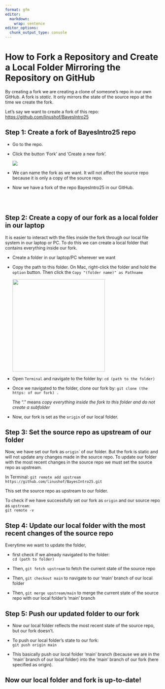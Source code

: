 ```yaml
---
format: gfm
editor:
  markdown: 
    wrap: sentence
editor_options:
  chunk_output_type: console
---
```


# How to Fork a Repository and Create a Local Folder Mirroring the Repository on GitHub

By creating a fork we are creating a clone of someone's repo in our own GitHub.
A fork is *static*.
It only mirrors the state of the source repo at the time we create the fork.

Let's say we want to create a fork of this repo: <https://github.com/linushof/BayesIntro25>

## Step 1: Create a fork of BayesIntro25 repo

-   Go to the repo.

-   Click the button 'Fork' and 'Create a new fork'.

    ![](./Material/ForkButton.png){fig-align="center"}

-   We can name the fork as we want.
    It will not affect the source repo because it is only a copy of the source repo.

-   Now we have a fork of the repo BayesIntro25 in our GitHub.

    <br/><br/>

## Step 2: Create a copy of our fork as a local folder in our laptop

It is easier to interact with the files inside the fork through our local file system in our laptop or PC.
To do this we can create a local folder that contains everything inside our fork.

-   Create a folder in our laptop/PC wherever we want

-   Copy the path to this folder.
    On Mac, right-click the folder and hold the `option` button.
    Then click the `Copy "(folder name)" as Pathname`

    ![](./Material/CopyPath.png){fig-align="center" width="300"}

<!-- -->

-   Open `Terminal` and navigate to the folder by: `cd (path to the folder)`

-   Once we navigated to the folder, clone our fork by: `git clone (the https: of our fork) .`

    The "." means *copy everything inside the fork to this folder and do not create a subfolder*

-   Now, our fork is set as the `origin` of our local folder.

## Step 3: Set the source repo as upstream of our folder

Now, we have set our fork as `origin`\` of our folder.
But the fork is static and will not update any changes made in the source repo.
To update our folder with the most recent changes in the source repo we must set the source repo as upstream.

In Terminal: `git remote add upstream https://github.com/linushof/BayesIntro25.git`

This set the source repo as upstream to our folder.

To check if we have successfully set our fork as `origin` and our source repo as `upstream`: <br> `git remote -v`

## Step 4: Update our local folder with the most recent changes of the source repo

Everytime we want to update the folder,

-   first check if we already navigated to the folder:<br>`cd (path to folder)`

-   Then, `git fetch upstream` to fetch the current state of the source repo

-   Then, `git checkout main` to navigate to our 'main' branch of our local folder

<!-- -->

-   Then, `git merge upstream/main` to merge the current state of the source repo with our local folder's 'main' branch

## Step 5: Push our updated folder to our fork

-   Now our local folder reflects the most recent state of the source repo, but our fork doesn't.

-   To push our local folder's state to our fork:<br>`git push origin main`

-   This basically push our local folder 'main' branch (because we are in the 'main' branch of our local folder) into the 'main' branch of our fork (here specified as origin).

## Now our local folder and fork is up-to-date!
